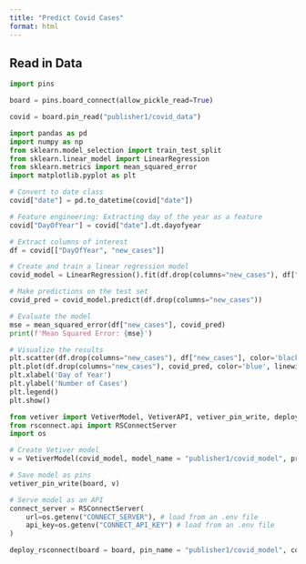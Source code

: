 ```yaml
---
title: "Predict Covid Cases"
format: html
---
```


## Read in Data

```python
import pins

board = pins.board_connect(allow_pickle_read=True)

covid = board.pin_read("publisher1/covid_data")
```


```python
import pandas as pd
import numpy as np
from sklearn.model_selection import train_test_split
from sklearn.linear_model import LinearRegression
from sklearn.metrics import mean_squared_error
import matplotlib.pyplot as plt

# Convert to date class
covid["date"] = pd.to_datetime(covid["date"])

# Feature engineering: Extracting day of the year as a feature
covid["DayOfYear"] = covid["date"].dt.dayofyear

# Extract columns of interest
df = covid[["DayOfYear", "new_cases"]]

# Create and train a linear regression model
covid_model = LinearRegression().fit(df.drop(columns="new_cases"), df["new_cases"])

# Make predictions on the test set
covid_pred = covid_model.predict(df.drop(columns="new_cases"))

# Evaluate the model
mse = mean_squared_error(df["new_cases"], covid_pred)
print(f'Mean Squared Error: {mse}')

# Visualize the results
plt.scatter(df.drop(columns="new_cases"), df["new_cases"], color='black', label='Actual')
plt.plot(df.drop(columns="new_cases"), covid_pred, color='blue', linewidth=3, label='Predicted')
plt.xlabel('Day of Year')
plt.ylabel('Number of Cases')
plt.legend()
plt.show()
```


```python
from vetiver import VetiverModel, VetiverAPI, vetiver_pin_write, deploy_rsconnect
from rsconnect.api import RSConnectServer
import os

# Create Vetiver model
v = VetiverModel(covid_model, model_name = "publisher1/covid_model", prototype_data=df.drop(columns="new_cases"))

# Save model as pins
vetiver_pin_write(board, v)

# Serve model as an API
connect_server = RSConnectServer(
    url=os.getenv("CONNECT_SERVER"), # load from an .env file
    api_key=os.getenv("CONNECT_API_KEY") # load from an .env file 
)

deploy_rsconnect(board = board, pin_name = "publisher1/covid_model", connect_server=connect_server)
```